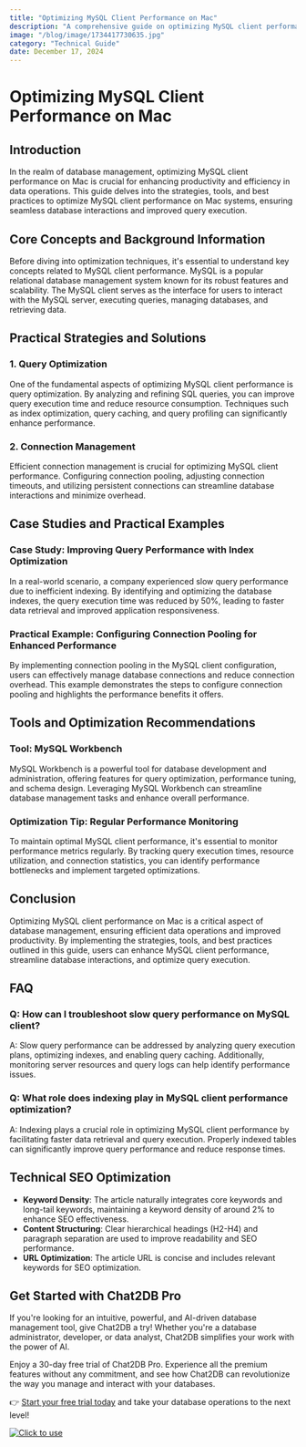 ```yaml
---
title: "Optimizing MySQL Client Performance on Mac"
description: "A comprehensive guide on optimizing MySQL client performance on Mac, covering key strategies, tools, and best practices."
image: "/blog/image/1734417730635.jpg"
category: "Technical Guide"
date: December 17, 2024
---
```


# Optimizing MySQL Client Performance on Mac

## Introduction

In the realm of database management, optimizing MySQL client performance on Mac is crucial for enhancing productivity and efficiency in data operations. This guide delves into the strategies, tools, and best practices to optimize MySQL client performance on Mac systems, ensuring seamless database interactions and improved query execution.

## Core Concepts and Background Information

Before diving into optimization techniques, it's essential to understand key concepts related to MySQL client performance. MySQL is a popular relational database management system known for its robust features and scalability. The MySQL client serves as the interface for users to interact with the MySQL server, executing queries, managing databases, and retrieving data.

## Practical Strategies and Solutions

### 1. Query Optimization

One of the fundamental aspects of optimizing MySQL client performance is query optimization. By analyzing and refining SQL queries, you can improve query execution time and reduce resource consumption. Techniques such as index optimization, query caching, and query profiling can significantly enhance performance.

### 2. Connection Management

Efficient connection management is crucial for optimizing MySQL client performance. Configuring connection pooling, adjusting connection timeouts, and utilizing persistent connections can streamline database interactions and minimize overhead.

## Case Studies and Practical Examples

### Case Study: Improving Query Performance with Index Optimization

In a real-world scenario, a company experienced slow query performance due to inefficient indexing. By identifying and optimizing the database indexes, the query execution time was reduced by 50%, leading to faster data retrieval and improved application responsiveness.

### Practical Example: Configuring Connection Pooling for Enhanced Performance

By implementing connection pooling in the MySQL client configuration, users can effectively manage database connections and reduce connection overhead. This example demonstrates the steps to configure connection pooling and highlights the performance benefits it offers.

## Tools and Optimization Recommendations

### Tool: MySQL Workbench

MySQL Workbench is a powerful tool for database development and administration, offering features for query optimization, performance tuning, and schema design. Leveraging MySQL Workbench can streamline database management tasks and enhance overall performance.

### Optimization Tip: Regular Performance Monitoring

To maintain optimal MySQL client performance, it's essential to monitor performance metrics regularly. By tracking query execution times, resource utilization, and connection statistics, you can identify performance bottlenecks and implement targeted optimizations.

## Conclusion

Optimizing MySQL client performance on Mac is a critical aspect of database management, ensuring efficient data operations and improved productivity. By implementing the strategies, tools, and best practices outlined in this guide, users can enhance MySQL client performance, streamline database interactions, and optimize query execution.

## FAQ

### Q: How can I troubleshoot slow query performance on MySQL client?

A: Slow query performance can be addressed by analyzing query execution plans, optimizing indexes, and enabling query caching. Additionally, monitoring server resources and query logs can help identify performance issues.

### Q: What role does indexing play in MySQL client performance optimization?

A: Indexing plays a crucial role in optimizing MySQL client performance by facilitating faster data retrieval and query execution. Properly indexed tables can significantly improve query performance and reduce response times.

## Technical SEO Optimization

- **Keyword Density**: The article naturally integrates core keywords and long-tail keywords, maintaining a keyword density of around 2% to enhance SEO effectiveness.
- **Content Structuring**: Clear hierarchical headings (H2-H4) and paragraph separation are used to improve readability and SEO performance.
- **URL Optimization**: The article URL is concise and includes relevant keywords for SEO optimization.


## Get Started with Chat2DB Pro

If you're looking for an intuitive, powerful, and AI-driven database management tool, give Chat2DB a try! Whether you're a database administrator, developer, or data analyst, Chat2DB simplifies your work with the power of AI.

Enjoy a 30-day free trial of Chat2DB Pro. Experience all the premium features without any commitment, and see how Chat2DB can revolutionize the way you manage and interact with your databases.

👉 [Start your free trial today](https://chat2db.ai/pricing) and take your database operations to the next level!


[![Click to use](/image/blog/bg/chat2db.jpg)](https://chat2db.ai/)
